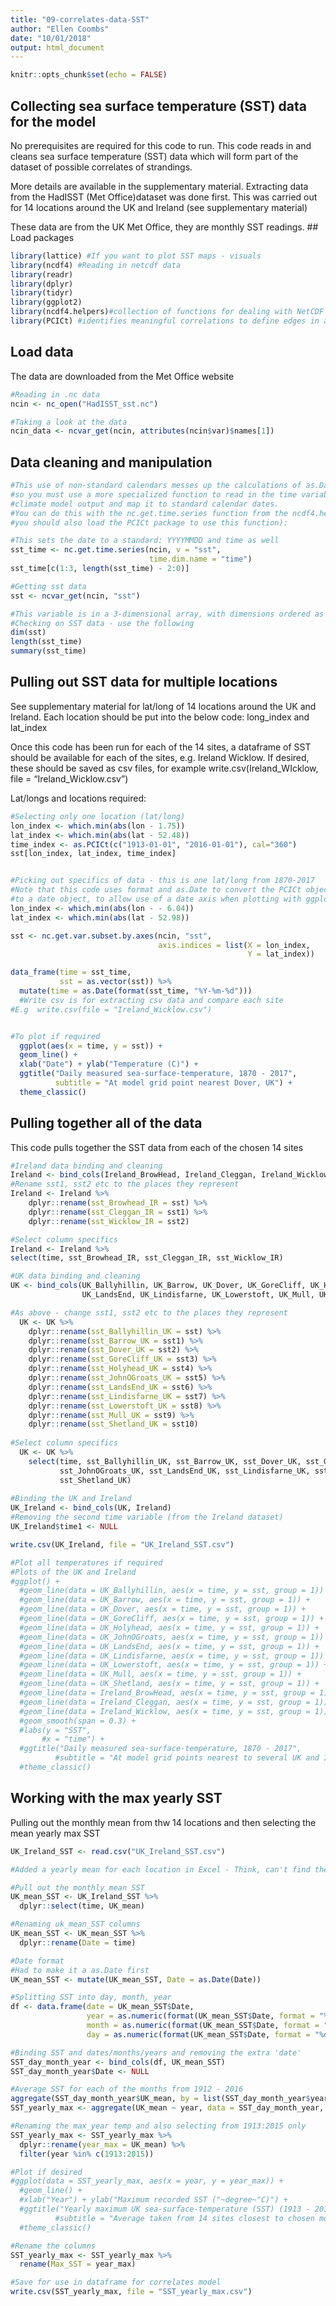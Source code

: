 ```yaml
---
title: "09-correlates-data-SST"
author: "Ellen Coombs"
date: "10/01/2018"
output: html_document
---
```


```r
knitr::opts_chunk$set(echo = FALSE)
```

## Collecting sea surface temperature (SST) data for the model 
No prerequisites are required for this code to run. This code reads in and cleans sea surface temperature (SST) data which will form part of the dataset of possible correlates of strandings. 

More details are available in the supplementary material. 
Extracting data from the HadISST (Met Office)dataset was done first. This was carried out for 14 locations around the UK and Ireland (see supplementary material)

These data are from the UK Met Office, they are monthly SST readings. 
## Load packages 
```r
library(lattice) #If you want to plot SST maps - visuals 
library(ncdf4) #Reading in netcdf data 
library(readr)
library(dplyr)
library(tidyr)
library(ggplot2)
library(ncdf4.helpers)#collection of functions for dealing with NetCDF files opened using ncdf4
library(PCICt) #identifies meaningful correlations to define edges in a weighted network
```

## Load data
The data are downloaded from the Met Office website 
```r
#Reading in .nc data 
ncin <- nc_open("HadISST_sst.nc")

#Taking a look at the data 
ncin_data <- ncvar_get(ncin, attributes(ncin$var)$names[1])

```


## Data cleaning and manipulation 
```r
 
#This use of non-standard calendars messes up the calculations of as.Date, 
#so you must use a more specialized function to read in the time variable of the
#climate model output and map it to standard calendar dates. 
#You can do this with the nc.get.time.series function from the ncdf4.helpers package
#you should also load the PCICt package to use this function):

#This sets the date to a standard: YYYYMMDD and time as well
sst_time <- nc.get.time.series(ncin, v = "sst",
                               time.dim.name = "time")
sst_time[c(1:3, length(sst_time) - 2:0)]

#Getting sst data 
sst <- ncvar_get(ncin, "sst")

#This variable is in a 3-dimensional array, with dimensions ordered as first longitude, then latitude, then time:
#Checking on SST data - use the following 
dim(sst)
length(sst_time)
summary(sst_time)

```

## Pulling out SST data for multiple locations 
See supplementary material for lat/long of 14 locations around the UK and Ireland. Each location should be put into the below code: long_index and lat_index 

Once this code has been run for each of the 14 sites, a dataframe of SST should be available for each of the sites, e.g. Ireland Wicklow. If desired, these should be saved as csv files, for example write.csv(Ireland_WIcklow, file = "Ireland_Wicklow.csv") 

Lat/longs and locations required: 
<Ellen to add>

```r
#Selecting only one location (lat/long)
lon_index <- which.min(abs(lon - 1.75))
lat_index <- which.min(abs(lat - 52.48))
time_index <- as.PCICt(c("1913-01-01", "2016-01-01"), cal="360")
sst[lon_index, lat_index, time_index]


#Picking out specifics of data - this is one lat/long from 1870-2017
#Note that this code uses format and as.Date to convert the PCICt object 
#to a date object, to allow use of a date axis when plotting with ggplot2.
lon_index <- which.min(abs(lon - - 6.04)) 
lat_index <- which.min(abs(lat - 52.98))

sst <- nc.get.var.subset.by.axes(ncin, "sst",
                                 axis.indices = list(X = lon_index,
                                                     Y = lat_index))

data_frame(time = sst_time,
           sst = as.vector(sst)) %>% 
  mutate(time = as.Date(format(sst_time, "%Y-%m-%d")))
  #Write csv is for extracting csv data and compare each site 
#E.g  write.csv(file = "Ireland_Wicklow.csv") 


#To plot if required 
  ggplot(aes(x = time, y = sst)) + 
  geom_line() + 
  xlab("Date") + ylab("Temperature (C)") + 
  ggtitle("Daily measured sea-surface-temperature, 1870 - 2017",
          subtitle = "At model grid point nearest Dover, UK") + 
  theme_classic()

```

## Pulling together all of the data 
This code pulls together the SST data from each of the chosen 14 sites 
```r
#Ireland data binding and cleaning 
Ireland <- bind_cols(Ireland_BrowHead, Ireland_Cleggan, Ireland_Wicklow)
#Rename sst1, sst2 etc to the places they represent 
Ireland <- Ireland %>%
    dplyr::rename(sst_Browhead_IR = sst) %>%
    dplyr::rename(sst_Cleggan_IR = sst1) %>%
    dplyr::rename(sst_Wicklow_IR = sst2) 

#Select column specifics 
Ireland <- Ireland %>%
select(time, sst_Browhead_IR, sst_Cleggan_IR, sst_Wicklow_IR)

#UK data binding and cleaning 
UK <- bind_cols(UK_Ballyhillin, UK_Barrow, UK_Dover, UK_GoreCliff, UK_Holyhead, UK_JohnOGroats, 
                UK_LandsEnd, UK_Lindisfarne, UK_Lowerstoft, UK_Mull, UK_Shetland)

#As above - change sst1, sst2 etc to the places they represent 
  UK <- UK %>%
    dplyr::rename(sst_Ballyhillin_UK = sst) %>%
    dplyr::rename(sst_Barrow_UK = sst1) %>%
    dplyr::rename(sst_Dover_UK = sst2) %>%
    dplyr::rename(sst_GoreCliff_UK = sst3) %>%
    dplyr::rename(sst_Holyhead_UK = sst4) %>%
    dplyr::rename(sst_JohnOGroats_UK = sst5) %>%
    dplyr::rename(sst_LandsEnd_UK = sst6) %>%
    dplyr::rename(sst_Lindisfarne_UK = sst7) %>%
    dplyr::rename(sst_Lowerstoft_UK = sst8) %>%
    dplyr::rename(sst_Mull_UK = sst9) %>%
    dplyr::rename(sst_Shetland_UK = sst10) 
  
#Select column specifics 
  UK <- UK %>%
    select(time, sst_Ballyhillin_UK, sst_Barrow_UK, sst_Dover_UK, sst_GoreCliff_UK, sst_Holyhead_UK,
           sst_JohnOGroats_UK, sst_LandsEnd_UK, sst_Lindisfarne_UK, sst_Lowerstoft_UK, sst_Mull_UK, 
           sst_Shetland_UK)
  
#Binding the UK and Ireland 
UK_Ireland <- bind_cols(UK, Ireland)
#Removing the second time variable (from the Ireland dataset)
UK_Ireland$time1 <- NULL

write.csv(UK_Ireland, file = "UK_Ireland_SST.csv")

#Plot all temperatures if required 
#Plots of the UK and Ireland
#ggplot() + 
  #geom_line(data = UK_Ballyhillin, aes(x = time, y = sst, group = 1)) + 
  #geom_line(data = UK_Barrow, aes(x = time, y = sst, group = 1)) + 
  #geom_line(data = UK_Dover, aes(x = time, y = sst, group = 1)) + 
  #geom_line(data = UK_GoreCliff, aes(x = time, y = sst, group = 1)) + 
  #geom_line(data = UK_Holyhead, aes(x = time, y = sst, group = 1)) + 
  #geom_line(data = UK_JohnOGroats, aes(x = time, y = sst, group = 1)) + 
  #geom_line(data = UK_LandsEnd, aes(x = time, y = sst, group = 1)) + 
  #geom_line(data = UK_Lindisfarne, aes(x = time, y = sst, group = 1)) + 
  #geom_line(data = UK_Lowerstoft, aes(x = time, y = sst, group = 1)) + 
  #geom_line(data = UK_Mull, aes(x = time, y = sst, group = 1)) + 
  #geom_line(data = UK_Shetland, aes(x = time, y = sst, group = 1)) +
  #geom_line(data = Ireland_BrowHead, aes(x = time, y = sst, group = 1)) + 
  #geom_line(data = Ireland_Cleggan, aes(x = time, y = sst, group = 1)) + 
  #geom_line(data = Ireland_Wicklow, aes(x = time, y = sst, group = 1)) + 
  #geom_smooth(span = 0.3) +
  #labs(y = "SST",
       #x = "time") +
  #ggtitle("Daily measured sea-surface-temperature, 1870 - 2017",   
          #subtitle = "At model grid points nearest to several UK and Ireland locations") + 
  #theme_classic() 

```

## Working with the max yearly SST 
Pulling out the monthly mean from thw 14 locations and then selecting the mean yearly max SST
```r
UK_Ireland_SST <- read.csv("UK_Ireland_SST.csv")

#Added a yearly mean for each location in Excel - Think, can't find the code for this 

#Pull out the monthly mean SST
UK_mean_SST <- UK_Ireland_SST %>%
  dplyr::select(time, UK_mean) 

#Renaming uk_mean_SST columns 
UK_mean_SST <- UK_mean_SST %>%
  dplyr::rename(Date = time)

#Date format 
#Had to make it a as.Date first 
UK_mean_SST <- mutate(UK_mean_SST, Date = as.Date(Date))

#Splitting SST into day, month, year 
df <- data.frame(date = UK_mean_SST$Date,
                 year = as.numeric(format(UK_mean_SST$Date, format = "%Y")),
                 month = as.numeric(format(UK_mean_SST$Date, format = "%m")),
                 day = as.numeric(format(UK_mean_SST$Date, format = "%d")))

#Binding SST and dates/months/years and removing the extra 'date' 
SST_day_month_year <- bind_cols(df, UK_mean_SST) 
SST_day_month_year$Date <- NULL

#Average SST for each of the months from 1912 - 2016
aggregate(SST_day_month_year$UK_mean, by = list(SST_day_month_year$year), max)
SST_yearly_max <- aggregate(UK_mean ~ year, data = SST_day_month_year, max)

#Renaming the max_year temp and also selecting from 1913:2015 only 
SST_yearly_max <- SST_yearly_max %>%
  dplyr::rename(year_max = UK_mean) %>%
  filter(year %in% c(1913:2015))

#Plot if desired 
#ggplot(data = SST_yearly_max, aes(x = year, y = year_max)) +
  #geom_line() + 
  #xlab("Year") + ylab("Maximum recorded SST ("~degree~"C)") + 
  #ggtitle("Yearly maximum UK sea-surface-temperature (SST) (1913 - 2015)",
          #subtitle = "Average taken from 14 sites closest to chosen model grid points") + 
  #theme_classic()

#Rename the columns 
SST_yearly_max <- SST_yearly_max %>% 
  rename(Max_SST = year_max)

#Save for use in dataframe for correlates model 
write.csv(SST_yearly_max, file = "SST_yearly_max.csv")

```


